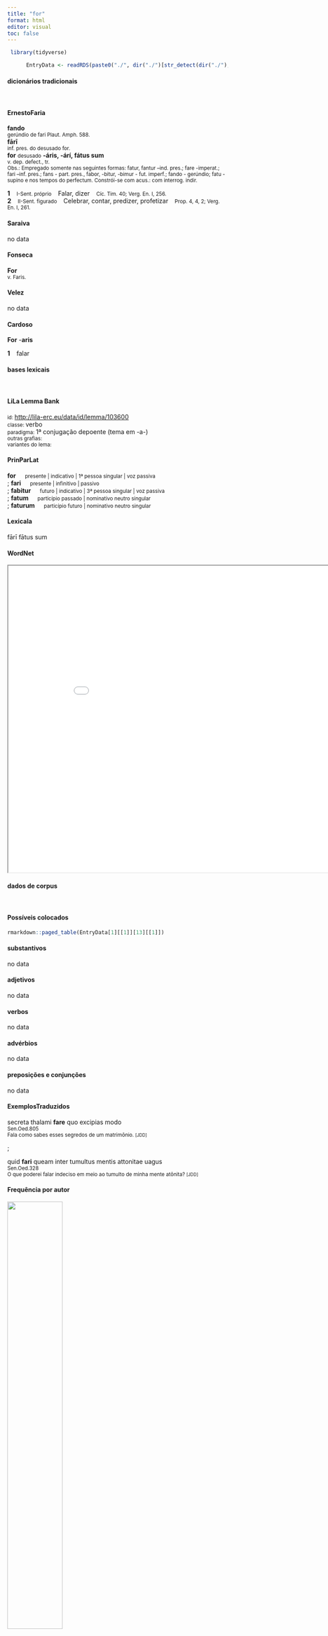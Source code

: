 ```yaml
---
title: "for"
format: html
editor: visual
toc: false
---
```



```r
 library(tidyverse) 

      EntryData <- readRDS(paste0("./", dir("./")[str_detect(dir("./"), "_xx102-111-114xx_.rds")]))

```


#### dicionários tradicionais

&emsp;




::: panel-tabset

#### ErnestoFaria

<b>fando</b> <br> <small>gerúndio de fari Plaut. Amph. 588.</small> <br> <small></small> 
 <b>fārī</b> <br> <small>inf. pres. do desusado for.</small> <br> <small></small> 
 <b>for</b> <small>desusado</small> <b>-áris, -árí, fátus sum</b> <br> <small>v. dep. defect., tr.</small> <br> <small>Obs.: Empregado somente nas seguintes formas: fatur, fantur –ind. pres.; fare -imperat.; fari –inf. pres.; fans - part. pres., fabor, -bitur, -bimur - fut. imperf.; fando - gerúndio; fatu - supino e nos tempos do perfectum. Constrói-se com acus.: com interrog. indir.</small>   <p> <b>1</b> &ensp; <small>I-Sent. próprio</small> &ensp; Falar, dizer &ensp; <small>Cíc. Tim. 40; Verg. En. I, 256.</small> <br> <b>2</b> &ensp; <small>II-Sent. figurado</small> &ensp; Celebrar, contar, predizer, profetizar &ensp; <small>Prop. 4, 4, 2; Verg. En. I, 261.</small> </p>




#### Saraiva

no data




#### Fonseca

<b>For</b> <br> <small>v. Faris.</small>




#### Velez

no data




#### Cardoso

<b>For</b> -<b>aris</b>   <p> <b>1</b> &ensp; falar </p>


:::



#### bases lexicais

&emsp;






::: panel-tabset

#### LiLa Lemma Bank

<small> id: </small> <a href=' http://lila-erc.eu/data/id/lemma/103600 ' target="_blank"> http://lila-erc.eu/data/id/lemma/103600 </a> <br>
<small> classe: </small> verbo    <br>
<small> paradigma: </small> 1ª conjugação depoente (tema em -a-) <br>
<small> outras grafias: </small>  <br>
<small> variantes do lema: </small>  <br>





#### PrinParLat

<b> for </b>&emsp;<small> presente | indicativo | 1ª pessoa singular | voz passiva </small><br>
; <b> fari </b>&emsp;<small> presente | infinitivo | passivo </small><br>
; <b> fabitur </b>&emsp;<small> futuro | indicativo | 3ª pessoa singular | voz passiva </small><br>
; <b> fatum </b>&emsp;<small> particípio passado | nominativo neutro singular </small><br>
; <b> faturum </b>&emsp;<small> particípio futuro | nominativo neutro singular </small><br>





#### Lexicala

fārī 
 fātus sum




#### WordNet

<iframe width='900' height='700' src='Media/Tree__xx102-111-114xx__sem_type_lexemes_pt.html'>

</iframe>


:::



#### dados de corpus

&emsp;




::: panel-tabset

#### Possíveis colocados

```r

rmarkdown::paged_table(EntryData[1][[1]][13][[1]])

```


#### substantivos

no data




#### adjetivos

no data




#### verbos

no data




#### advérbios

no data




#### preposições e conjunções

no data


:::



::: panel-tabset

#### ExemplosTraduzidos

<p> secreta thalami <b>fare</b> quo excipias modo <br> <small> Sen.Oed.805 <br> Fala como sabes esses segredos de um matrimônio. <small> [JDD] </small> </small> </p>
; <p> quid <b>fari</b> queam inter tumultus mentis attonitae uagus <br> <small> Sen.Oed.328 <br> O que poderei falar indeciso em meio ao tumulto de minha mente atônita? <small> [JDD] </small> </small> </p>





#### Frequência por autor

![](./Media/barchart__xx102-111-114xx__lemma_BY_author_Frequencies.webp){width=50% fig-alt='This charts plots the frequency of lemma by author_Frequencies. The Vergilius subcorpus registers the highest normalized frequency, with the value of 11.58 and an absolute frequency of 6. The Seneca subcorpus follows, with a normalized frequency of 2.24 and an absolute frequency of 12. the subcorpus with the least normalized frequency is Caesar with the normalized value of 0 and an absolute freqeuncy of 0. here are all the values: subcorpus: Caesar ; normalized frequency: 0 ; absolute frequency: 0. subcorpus: Cicero ; normalized frequency: 0 ; absolute frequency: 0. subcorpus: Horatius ; normalized frequency: 0 ; absolute frequency: 0. subcorpus: Ovidius ; normalized frequency: 0 ; absolute frequency: 0. subcorpus: Phaedrus ; normalized frequency: 0 ; absolute frequency: 0. subcorpus: Sallustius ; normalized frequency: 0 ; absolute frequency: 0. subcorpus: Seneca ; normalized frequency: 12 ; absolute frequency: 2.23959985815868. subcorpus: Suetonius ; normalized frequency: 0 ; absolute frequency: 0. subcorpus: Tacitus ; normalized frequency: 0 ; absolute frequency: 0. subcorpus: Vergilius ; normalized frequency: 6 ; absolute frequency: 11.5830115830116. subcorpus: Hieronymus ; normalized frequency: 0 ; absolute frequency: 0'}




#### Frequência por gênero

![](./Media/barchart__xx102-111-114xx__lemma_BY_genre_Frequencies.webp){width=50% fig-alt='This charts plots the frequency of lemma by genre_Frequencies. The Poesia.épica subcorpus registers the highest normalized frequency, with the value of 11.58 and an absolute frequency of 6. The Poesia.trágica subcorpus follows, with a normalized frequency of 10.42 and an absolute frequency of 12. the subcorpus with the least normalized frequency is Prosa.histórica with the normalized value of 0 and an absolute freqeuncy of 0. here are all the values: subcorpus: Prosa.histórica ; normalized frequency: 0 ; absolute frequency: 0. subcorpus: Prosa.filosófica ; normalized frequency: 0 ; absolute frequency: 0. subcorpus: Prosa.oratória ; normalized frequency: 0 ; absolute frequency: 0. subcorpus: Prosa.epistolográfica ; normalized frequency: 0 ; absolute frequency: 0. subcorpus: Poesia.lírica ; normalized frequency: 0 ; absolute frequency: 0. subcorpus: Poesia.didática ; normalized frequency: 0 ; absolute frequency: 0. subcorpus: Poesia.trágica ; normalized frequency: 12 ; absolute frequency: 10.4239054899236. subcorpus: Poesia.épica ; normalized frequency: 6 ; absolute frequency: 11.5830115830116. subcorpus: Prosa.ficcional ; normalized frequency: 0 ; absolute frequency: 0'}




#### Frequência por século

![](./Media/barchart__xx102-111-114xx__lemma_BY_period_Frequencies.webp){width=50% fig-alt='This charts plots the frequency of lemma by period_Frequencies. The I.d.C. subcorpus registers the highest normalized frequency, with the value of 1.84 and an absolute frequency of 12. The I.a.C. subcorpus follows, with a normalized frequency of 0.28 and an absolute frequency of 6. the subcorpus with the least normalized frequency is II.d.C. with the normalized value of 0 and an absolute freqeuncy of 0. here are all the values: subcorpus: I.a.C. ; normalized frequency: 6 ; absolute frequency: 0.279264603211543. subcorpus: I.d.C. ; normalized frequency: 12 ; absolute frequency: 1.83570445158329. subcorpus: II.d.C. ; normalized frequency: 0 ; absolute frequency: 0. subcorpus: IV.d.C. ; normalized frequency: 0 ; absolute frequency: 0'}


:::

